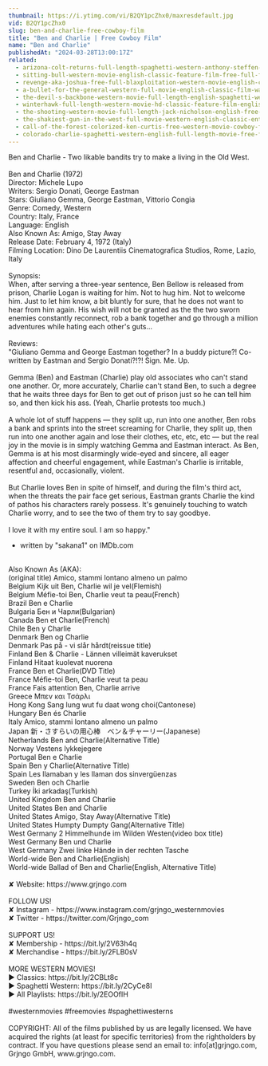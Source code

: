 ```yaml
---
thumbnail: https://i.ytimg.com/vi/B2QY1pcZhx0/maxresdefault.jpg
vid: B2QY1pcZhx0
slug: ben-and-charlie-free-cowboy-film
title: "Ben and Charlie | Free Cowboy Film"
name: "Ben and Charlie"
publishedAt: "2024-03-28T13:00:17Z"
related:
  - arizona-colt-returns-full-length-spaghetti-western-anthony-steffen-cowboy-film-1970
  - sitting-bull-western-movie-english-classic-feature-film-free-full-flick-free-western-movies
  - revenge-aka-joshua-free-full-blaxploitation-western-movie-english-classic-feature-film
  - a-bullet-for-the-general-western-full-movie-english-classic-film-watchfree-cowboyfilm
  - the-devil-s-backbone-western-movie-full-length-english-spaghetti-western-cowboyfilm-watchfree
  - winterhawk-full-length-western-movie-hd-classic-feature-film-english-free-full-westerns
  - the-shooting-western-movie-full-length-jack-nicholson-english-free-full-westerns
  - the-shakiest-gun-in-the-west-full-movie-western-english-classic-entire-film-full-free-movies
  - call-of-the-forest-colorized-ken-curtis-free-western-movie-cowboy-film
  - colorado-charlie-spaghetti-western-english-full-length-movie-free-feature-film-full-movies
---
```


Ben and Charlie - Two likable bandits try to make a living in the Old West.<br />
<br />
Ben and Charlie (1972)<br />
Director: Michele Lupo<br />
Writers: Sergio Donati, George Eastman<br />
Stars: Giuliano Gemma, George Eastman, Vittorio Congia<br />
Genre: Comedy, Western<br />
Country: Italy, France<br />
Language: English<br />
Also Known As: Amigo, Stay Away<br />
Release Date: February 4, 1972 (Italy)<br />
Filming Location: Dino De Laurentiis Cinematografica Studios, Rome, Lazio, Italy<br />
<br />
Synopsis:<br />
When, after serving a three-year sentence, Ben Bellow is released from prison, Charlie Logan is waiting for him. Not to hug him. Not to welcome him. Just to let him know, a bit bluntly for sure, that he does not want to hear from him again. His wish will not be granted as the the two sworn enemies constantly reconnect, rob a bank together and go through a million adventures while hating each other's guts...<br />
<br />
Reviews:<br />
"Giuliano Gemma and George Eastman together? In a buddy picture?! Co-written by Eastman and Sergio Donati?!?! Sign. Me. Up.<br />
<br />
Gemma (Ben) and Eastman (Charlie) play old associates who can't stand one another. Or, more accurately, Charlie can't stand Ben, to such a degree that he waits three days for Ben to get out of prison just so he can tell him so, and then kick his ass. (Yeah, Charlie protests too much.)<br />
<br />
A whole lot of stuff happens — they split up, run into one another, Ben robs a bank and sprints into the street screaming for Charlie, they split up, then run into one another again and lose their clothes, etc, etc, etc — but the real joy in the movie is in simply watching Gemma and Eastman interact. As Ben, Gemma is at his most disarmingly wide-eyed and sincere, all eager affection and cheerful engagement, while Eastman's Charlie is irritable, resentful and, occasionally, violent.<br />
<br />
But Charlie loves Ben in spite of himself, and during the film's third act, when the threats the pair face get serious, Eastman grants Charlie the kind of pathos his characters rarely possess. It's genuinely touching to watch Charlie worry, and to see the two of them try to say goodbye.<br />
<br />
I love it with my entire soul. I am so happy."<br />
- written by "sakana1" on IMDb.com<br />
<br />
Also Known As (AKA):<br />
(original title) Amico, stammi lontano almeno un palmo<br />
Belgium Kijk uit Ben, Charlie wil je vel(Flemish)<br />
Belgium Méfie-toi Ben, Charlie veut ta peau(French)<br />
Brazil Ben e Charlie<br />
Bulgaria Бен и Чарли(Bulgarian)<br />
Canada Ben et Charlie(French)<br />
Chile Ben y Charlie<br />
Denmark Ben og Charlie<br />
Denmark Pas på - vi slår hårdt(reissue title)<br />
Finland Ben & Charlie - Lännen villeimät kaverukset<br />
Finland Hitaat kuolevat nuorena<br />
France Ben et Charlie(DVD Title)<br />
France Méfie-toi Ben, Charlie veut ta peau<br />
France Fais attention Ben, Charlie arrive<br />
Greece Μπεν και Τσάρλι<br />
Hong Kong Sang lung wut fu daat wong choi(Cantonese)<br />
Hungary Ben és Charlie<br />
Italy Amico, stammi lontano almeno un palmo<br />
Japan 新・さすらいの用心棒　ベン＆チャーリー(Japanese)<br />
Netherlands Ben and Charlie(Alternative Title)<br />
Norway Vestens lykkejegere<br />
Portugal Ben e Charlie<br />
Spain Ben y Charlie(Alternative Title)<br />
Spain Les llamaban y les llaman dos sinvergüenzas<br />
Sweden Ben och Charlie<br />
Turkey İki arkadaş(Turkish)<br />
United Kingdom Ben and Charlie<br />
United States Ben and Charlie<br />
United States Amigo, Stay Away(Alternative Title)<br />
United States Humpty Dumpty Gang(Alternative Title)<br />
West Germany 2 Himmelhunde im Wilden Westen(video box title)<br />
West Germany Ben und Charlie<br />
West Germany Zwei linke Hände in der rechten Tasche<br />
World-wide Ben and Charlie(English)<br />
World-wide Ballad of Ben and Charlie(English, Alternative Title)<br />
<br />
✘ Website: https://www.grjngo.com<br />
<br />
FOLLOW US!<br />
✘ Instagram - https://www.instagram.com/grjngo_westernmovies<br />
✘ Twitter - https://twitter.com/Grjngo_com<br />
<br />
SUPPORT US!<br />
✘ Membership - https://bit.ly/2V63h4q<br />
✘ Merchandise - https://bit.ly/2FLB0sV<br />
<br />
MORE WESTERN MOVIES! <br />
► Classics: https://bit.ly/2CBLt8c <br />
► Spaghetti Western: https://bit.ly/2CyCe8I <br />
► All Playlists: https://bit.ly/2EOOfIH <br />
<br />
#westernmovies #freemovies #spaghettiwesterns<br />
<br />
COPYRIGHT: All of the films published by us are legally licensed. We have acquired the rights (at least for specific territories) from the rightholders by contract. If you have questions please send an email to: info[at]grjngo.com, Grjngo GmbH, www.grjngo.com.